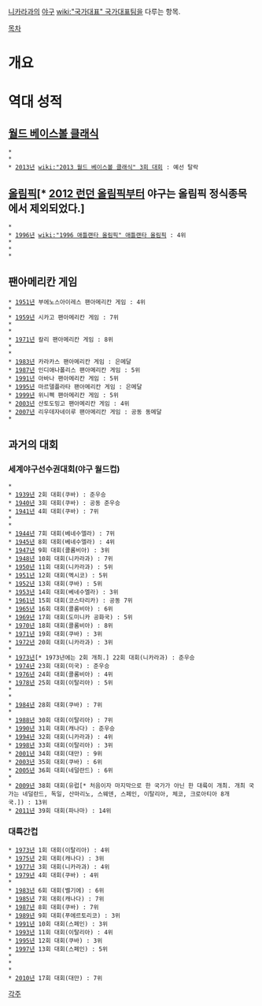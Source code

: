 [[니카라과]]의 [[야구]] [[wiki:"국가대표" 국가대표팀]]을 다루는 항목.

[[목차]]
= 개요 =

= 역대 성적 =
== [[월드 베이스볼 클래식]] ==
 * {{{#aaaaaa 2006년 1회 대회}}}
 * {{{#aaaaaa 2009년 2회 대회}}}
 * [[2013년]] [[wiki:"2013 월드 베이스볼 클래식" 3회 대회]] : 예선 탈락

== [[올림픽]][* [[2012 런던 올림픽]]부터 야구는 올림픽 정식종목에서 제외되었다.] ==
 * {{{#aaaaaa 1992년 바르셀로나 올림픽}}}
 * [[1996년]] [[wiki:"1996 애틀랜타 올림픽" 애틀랜타 올림픽]] : 4위
 * {{{#aaaaaa 2000년 시드니 올림픽}}}
 * {{{#aaaaaa 2004년 아테네 올림픽}}}
 * {{{#aaaaaa 2008년 베이징 올림픽}}}

== 팬아메리칸 게임 ==
 * [[1951년]] 부에노스아이레스 팬아메리칸 게임 : 4위
 * {{{#aaaaaa 1955년 멕시코시티 팬아메리칸 게임}}}
 * [[1959년]] 시카고 팬아메리칸 게임 : 7위
 * {{{#aaaaaa 1963년 상파울루 팬아메리칸 게임}}}
 * {{{#aaaaaa 1967년 위니펙 팬아메리칸 게임}}}
 * [[1971년]] 칼리 팬아메리칸 게임 : 8위
 * {{{#aaaaaa 1975년 멕시코시티 팬아메리칸 게임}}}
 * {{{#aaaaaa 1979년 산후안 팬아메리칸 게임}}}
 * [[1983년]] 카라카스 팬아메리칸 게임 : 은메달
 * [[1987년]] 인디애나폴리스 팬아메리칸 게임 : 5위
 * [[1991년]] 아바나 팬아메리칸 게임 : 5위
 * [[1995년]] 마르델플라타 팬아메리칸 게임 : 은메달
 * [[1999년]] 위니펙 팬아메리칸 게임 : 5위
 * [[2003년]] 산토도밍고 팬아메리칸 게임 : 4위
 * [[2007년]] 리우데자네이루 팬아메리칸 게임 : 공동 동메달
 * {{{#aaaaaa 2011년 과달라하라 팬아메리칸 게임}}}

== 과거의 대회 ==
=== 세계야구선수권대회(야구 월드컵) ===
 * {{{#aaaaaa 1938년 1회 대회(영국)}}}
 * [[1939년]] 2회 대회(쿠바) : 준우승
 * [[1940년]] 3회 대회(쿠바) : 공동 준우승
 * [[1941년]] 4회 대회(쿠바) : 7위
 * {{{#aaaaaa 1942년 5회 대회(쿠바)}}}
 * {{{#aaaaaa 1943년 6회 대회(쿠바)}}}
 * [[1944년]] 7회 대회(베네수엘라) : 7위
 * [[1945년]] 8회 대회(베네수엘라) : 4위
 * [[1947년]] 9회 대회(콜롬비아) : 3위
 * [[1948년]] 10회 대회(니카라과) : 7위
 * [[1950년]] 11회 대회(니카라과) : 5위
 * [[1951년]] 12회 대회(멕시코) : 5위
 * [[1952년]] 13회 대회(쿠바) : 5위
 * [[1953년]] 14회 대회(베네수엘라) : 3위
 * [[1961년]] 15회 대회(코스타리카) : 공동 7위
 * [[1965년]] 16회 대회(콜롬비아) : 6위
 * [[1969년]] 17회 대회(도미니카 공화국) : 5위
 * [[1970년]] 18회 대회(콜롬비아) : 8위
 * [[1971년]] 19회 대회(쿠바) : 3위
 * [[1972년]] 20회 대회(니카라과) : 3위
 * {{{#aaaaaa 1973년 21회 대회(쿠바)}}}
 * [[1973년]][* 1973년에는 2회 개최.] 22회 대회(니카라과) : 준우승
 * [[1974년]] 23회 대회(미국) : 준우승
 * [[1976년]] 24회 대회(콜롬비아) : 4위
 * [[1978년]] 25회 대회(이탈리아) : 5위
 * {{{#aaaaaa 1980년 26회 대회(일본)}}}
 * {{{#aaaaaa 1982년 27회 대회(한국)}}}
 * [[1984년]] 28회 대회(쿠바) : 7위
 * {{{#aaaaaa 1986년 29회 대회(네덜란드)}}}
 * [[1988년]] 30회 대회(이탈리아) : 7위
 * [[1990년]] 31회 대회(캐나다) : 준우승
 * [[1994년]] 32회 대회(니카라과) : 4위
 * [[1998년]] 33회 대회(이탈리아) : 3위
 * [[2001년]] 34회 대회(대만) : 9위
 * [[2003년]] 35회 대회(쿠바) : 6위
 * [[2005년]] 36회 대회(네덜란드) : 6위
 * {{{#aaaaaa 2007년 37회 대회(대만)}}}
 * [[2009년]] 38회 대회(유럽[* 처음이자 마지막으로 한 국가가 아닌 한 대륙이 개최. 개최 국가는 네덜란드, 독일, 산마리노, 스웨덴, 스페인, 이탈리아, 체코, 크로아티아 8개국.]) : 13위
 * [[2011년]] 39회 대회(파나마) : 14위

=== 대륙간컵 ===
 * [[1973년]] 1회 대회(이탈리아) : 4위
 * [[1975년]] 2회 대회(캐나다) : 3위
 * [[1977년]] 3회 대회(니카라과) : 4위
 * [[1979년]] 4회 대회(쿠바) : 4위
 * {{{#aaaaaa 1981년 5회 대회(캐나다)}}}
 * [[1983년]] 6회 대회(벨기에) : 6위
 * [[1985년]] 7회 대회(캐나다) : 7위
 * [[1987년]] 8회 대회(쿠바) : 7위
 * [[1989년]] 9회 대회(푸에르토리코) : 3위
 * [[1991년]] 10회 대회(스페인) : 3위
 * [[1993년]] 11회 대회(이탈리아) : 4위
 * [[1995년]] 12회 대회(쿠바) : 3위
 * [[1997년]] 13회 대회(스페인) : 5위
 * {{{#aaaaaa 1999년 14회 대회(호주)}}}
 * {{{#aaaaaa 2002년 15회 대회(쿠바)}}}
 * {{{#aaaaaa 2006년 16회 대회(대만)}}}
 * [[2010년]] 17회 대회(대만) : 7위

[[각주]]

